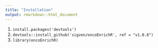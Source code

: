 ```yaml
---
title: "Installation"
output: rmarkdown::html_document
---
```


1.  `install.packages('devtools')`
2.  `devtools::install_github('sigven/oncoEnrichR', ref = "v1.0.8")`
3.  `library(oncoEnrichR)`
